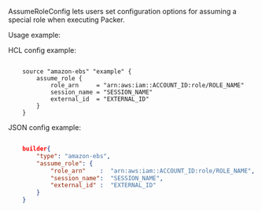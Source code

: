 <!-- Code generated from the comments of the AssumeRoleConfig struct in common/access_config.go; DO NOT EDIT MANUALLY -->

AssumeRoleConfig lets users set configuration options for assuming a special
role when executing Packer.

Usage example:

HCL config example:

```HCL

	source "amazon-ebs" "example" {
		assume_role {
			role_arn     = "arn:aws:iam::ACCOUNT_ID:role/ROLE_NAME"
			session_name = "SESSION_NAME"
			external_id  = "EXTERNAL_ID"
		}
	}

```

JSON config example:

```json

	builder{
		"type": "amazon-ebs",
		"assume_role": {
			"role_arn"    :  "arn:aws:iam::ACCOUNT_ID:role/ROLE_NAME",
			"session_name":  "SESSION_NAME",
			"external_id" :  "EXTERNAL_ID"
		}
	}

```

<!-- End of code generated from the comments of the AssumeRoleConfig struct in common/access_config.go; -->
